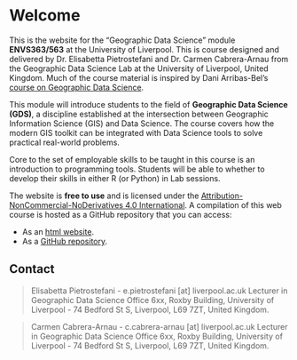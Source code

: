 # Welcome {.unnumbered}

This is the website for the "Geographic Data Science" module **ENVS363/563** at the University of Liverpool. This is course designed and delivered by Dr. Elisabetta Pietrostefani and Dr. Carmen Cabrera-Arnau from the Geographic Data Science Lab at the University of Liverpool, United Kingdom. Much of the course material is inspired by Dani Arribas-Bel's [course on Geographic Data Science](https://darribas.org/gds_course/content/home.html).

This module will introduce students to the field of **Geographic Data Science (GDS)**, a discipline established at the intersection between Geographic Information Science (GIS) and Data Science. The course covers how the modern GIS toolkit can be integrated with Data Science tools to solve practical real-world problems.

Core to the set of employable skills to be taught in this course is an introduction to programming tools. Students will be able to whether to develop their skills in either R (or Python) in Lab sessions.

The website is **free to use** and is licensed under the [Attribution-NonCommercial-NoDerivatives 4.0 International](https://creativecommons.org/licenses/by-nc-nd/4.0/). A compilation of this web course is hosted as a GitHub repository that you can access:

-   As an [html website](https://pietrostefani.github.io/gds/).
-   As a [GitHub repository](https://github.com/pietrostefani/gds).

## Contact {.unnumbered}

> Elisabetta Pietrostefani - e.pietrostefani \[at\] liverpool.ac.uk Lecturer in Geographic Data Science Office 6xx, Roxby Building, University of Liverpool - 74 Bedford St S, Liverpool, L69 7ZT, United Kingdom.

> Carmen Cabrera-Arnau - c.cabrera-arnau \[at\] liverpool.ac.uk Lecturer in Geographic Data Science Office 6xx, Roxby Building, University of Liverpool - 74 Bedford St S, Liverpool, L69 7ZT, United Kingdom.

